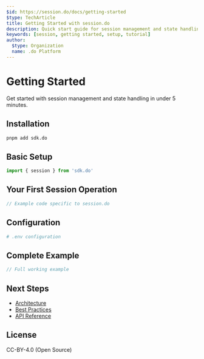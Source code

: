 ```yaml
---
$id: https://session.do/docs/getting-started
$type: TechArticle
title: Getting Started with session.do
description: Quick start guide for session management and state handling
keywords: [session, getting started, setup, tutorial]
author:
  $type: Organization
  name: .do Platform
---
```


# Getting Started

Get started with session management and state handling in under 5 minutes.

## Installation

```bash
pnpm add sdk.do
```

## Basic Setup

```typescript
import { session } from 'sdk.do'
```

## Your First Session Operation

```typescript
// Example code specific to session.do
```

## Configuration

```bash
# .env configuration
```

## Complete Example

```typescript
// Full working example
```

## Next Steps

- [Architecture](./architecture)
- [Best Practices](./best-practices)
- [API Reference](../api/)

## License

CC-BY-4.0 (Open Source)
